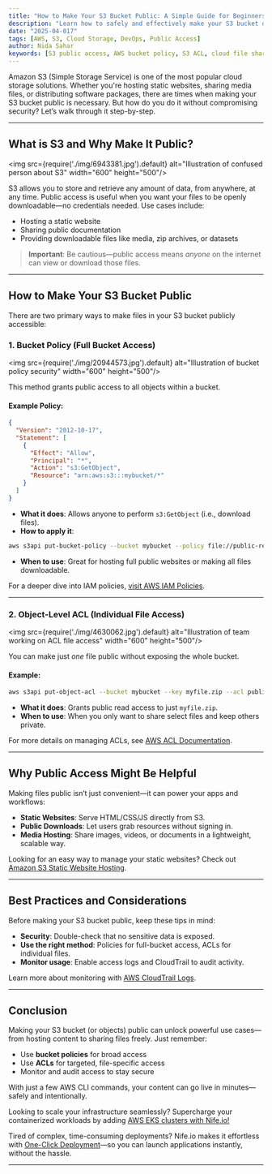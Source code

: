 ```yaml
---
title: "How to Make Your S3 Bucket Public: A Simple Guide for Beginners"
description: "Learn how to safely and effectively make your S3 bucket or files publicly accessible using AWS CLI and best practices."
date: "2025-04-017"
tags: [AWS, S3, Cloud Storage, DevOps, Public Access]
author: Nida Sahar
keywords: [S3 public access, AWS bucket policy, S3 ACL, cloud file sharing, static website hosting]
---
```


Amazon S3 (Simple Storage Service) is one of the most popular cloud storage solutions. Whether you're hosting static websites, sharing media files, or distributing software packages, there are times when making your S3 bucket public is necessary. But how do you do it without compromising security? Let’s walk through it step-by-step.

---

##  What is S3 and Why Make It Public?

<img src={require('./img/6943381.jpg').default} alt="Illustration of confused person about S3" width="600" height="500"/>
<br/>

S3 allows you to store and retrieve any amount of data, from anywhere, at any time. Public access is useful when you want your files to be openly downloadable—no credentials needed. Use cases include:

- Hosting a static website
- Sharing public documentation
- Providing downloadable files like media, zip archives, or datasets

>  **Important**: Be cautious—public access means *anyone* on the internet can view or download those files.

---

##  How to Make Your S3 Bucket Public

There are two primary ways to make files in your S3 bucket publicly accessible:

### 1.  Bucket Policy (Full Bucket Access)

<img src={require('./img/20944573.jpg').default} alt="Illustration of bucket policy security" width="600" height="500"/>
<br/>

This method grants public access to all objects within a bucket.

####  Example Policy:
```json
{
  "Version": "2012-10-17",
  "Statement": [
    {
      "Effect": "Allow",
      "Principal": "*",
      "Action": "s3:GetObject",
      "Resource": "arn:aws:s3:::mybucket/*"
    }
  ]
}
```

- **What it does**: Allows anyone to perform `s3:GetObject` (i.e., download files).
- **How to apply it**:
```bash
aws s3api put-bucket-policy --bucket mybucket --policy file://public-read-policy.json
```
- **When to use**: Great for hosting full public websites or making all files downloadable.

 For a deeper dive into IAM policies, [visit AWS IAM Policies](https://docs.aws.amazon.com/IAM/latest/UserGuide/access_policies.html).

---

### 2.  Object-Level ACL (Individual File Access)

<img src={require('./img/4630062.jpg').default} alt="Illustration of team working on ACL file access" width="600" height="500"/>
<br/>

You can make just *one* file public without exposing the whole bucket.

####  Example:
```bash
aws s3api put-object-acl --bucket mybucket --key myfile.zip --acl public-read
```

- **What it does**: Grants public read access to just `myfile.zip`.
- **When to use**: When you only want to share select files and keep others private.

 For more details on managing ACLs, see [AWS ACL Documentation](https://docs.aws.amazon.com/AmazonS3/latest/userguide/acl-overview.html).

---

##  Why Public Access Might Be Helpful

Making files public isn’t just convenient—it can power your apps and workflows:

- **Static Websites**: Serve HTML/CSS/JS directly from S3.
- **Public Downloads**: Let users grab resources without signing in.
- **Media Hosting**: Share images, videos, or documents in a lightweight, scalable way.

 Looking for an easy way to manage your static websites? Check out [Amazon S3 Static Website Hosting](https://docs.aws.amazon.com/AmazonS3/latest/userguide/Welcome.html).


---

##  Best Practices and Considerations

Before making your S3 bucket public, keep these tips in mind:

-  **Security**: Double-check that no sensitive data is exposed.
-  **Use the right method**: Policies for full-bucket access, ACLs for individual files.
-  **Monitor usage**: Enable access logs and CloudTrail to audit activity.

 Learn more about monitoring with [AWS CloudTrail Logs](https://aws.amazon.com/cloudtrail/).

---

##  Conclusion

Making your S3 bucket (or objects) public can unlock powerful use cases—from hosting content to sharing files freely. Just remember:

- Use **bucket policies** for broad access
- Use **ACLs** for targeted, file-specific access
- Monitor and audit access to stay secure

With just a few AWS CLI commands, your content can go live in minutes—safely and intentionally.

Looking to scale your infrastructure seamlessly? Supercharge your containerized workloads by adding [AWS EKS clusters with Nife.io!](https://nife.io/solutions/Add%20AWS%20EKS%20Clusters)

Tired of complex, time-consuming deployments? Nife.io makes it effortless with [One-Click Deployment](https://nife.io/solutions/One%20Click%20Deployment)—so you can launch applications instantly, without the hassle.

---
